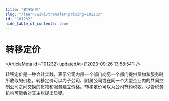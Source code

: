 ```yaml
---
title: "转移定价"
slug: "/learn/wiki/transfer-pricing-101232"
id: "101232"
hide_table_of_contents: true
---
```



# 转移定价

<ArticleMeta id={101232} updatedAt={'2023-09-26 13:58:54'} />
<div className='border-solid border-b border-t-0 my-4 border-[var(--ifm-color-gray-300)]' />

转移定价是一种会计实践，表示公司内部一个部门向另一个部门提供货物和服务时所收取的价格。转移定价可以为子公司、附属公司或在同一个大型企业内的共同控制公司之间交换的货物和服务建立价格。转移定价可以为公司节约税收，尽管税务机构可能会对其主张提出质疑。
